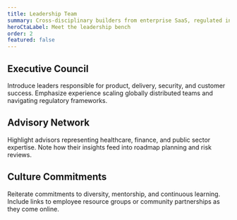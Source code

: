 ```yaml
---
title: Leadership Team
summary: Cross-disciplinary builders from enterprise SaaS, regulated industries, and civic tech leading the Apotheon.ai mission.
heroCtaLabel: Meet the leadership bench
order: 2
featured: false
---
```


[//]: # 'NOTE: HERO SLOT CONTRACT — CTA can link to a calendar or press contact for interview requests.'
[//]: # 'NOTE: Maintain inclusive language when describing team composition.'

## Executive Council

Introduce leaders responsible for product, delivery, security, and customer success. Emphasize
experience scaling globally distributed teams and navigating regulatory frameworks.

## Advisory Network

Highlight advisors representing healthcare, finance, and public sector expertise. Note how their
insights feed into roadmap planning and risk reviews.

## Culture Commitments

Reiterate commitments to diversity, mentorship, and continuous learning. Include links to employee
resource groups or community partnerships as they come online.
